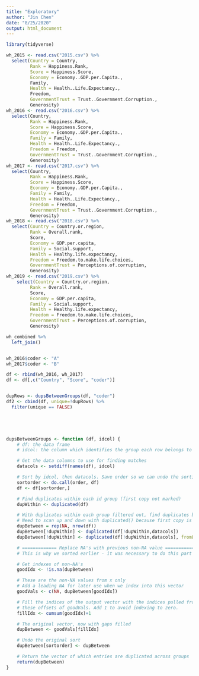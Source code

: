```yaml
---
title: "Exploratory"
author: "Jin Chen"
date: "8/25/2020"
output: html_document
---
```

```r
library(tidyverse)
```

```r
wh_2015 <- read.csv("2015.csv") %>% 
  select(Country = Country,
         Rank = Happiness.Rank,
         Score = Happiness.Score,
         Economy = Economy..GDP.per.Capita.,
         Family,
         Health = Health..Life.Expectancy.,
         Freedom,
         GovernmentTrust = Trust..Government.Corruption.,
         Generosity)
wh_2016 <- read.csv("2016.csv") %>% 
  select(Country,
         Rank = Happiness.Rank,
         Score = Happiness.Score,
         Economy = Economy..GDP.per.Capita.,
         Family = Family,
         Health = Health..Life.Expectancy.,
         Freedom = Freedom,
         GovernmentTrust = Trust..Government.Corruption.,
         Generosity)
wh_2017 <- read.csv("2017.csv") %>% 
  select(Country,
         Rank = Happiness.Rank,
         Score = Happiness.Score,
         Economy = Economy..GDP.per.Capita.,
         Family = Family,
         Health = Health..Life.Expectancy.,
         Freedom = Freedom,
         GovernmentTrust = Trust..Government.Corruption.,
         Generosity)
wh_2018 <- read.csv("2018.csv") %>% 
  select(Country = Country.or.region,
         Rank = Overall.rank,
         Score,
         Economy = GDP.per.capita,
         Family = Social.support,
         Health = Healthy.life.expectancy,
         Freedom = Freedom.to.make.life.choices,
         GovernmentTrust = Perceptions.of.corruption,
         Generosity)
wh_2019 <- read.csv("2019.csv") %>% 
    select(Country = Country.or.region,
         Rank = Overall.rank,
         Score,
         Economy = GDP.per.capita,
         Family = Social.support,
         Health = Healthy.life.expectancy,
         Freedom = Freedom.to.make.life.choices,
         GovernmentTrust = Perceptions.of.corruption,
         Generosity)

wh_combined %>% 
  left_join()


wh_2016$coder <- "A"
wh_2017$coder <- "B"

df <- rbind(wh_2016, wh_2017)
df <- df[,c("Country", "Score", "coder")]


dupRows <- dupsBetweenGroups(df, "coder")
df2 <- cbind(df, unique=!dupRows) %>% 
  filter(unique == FALSE)



  
```

```r
dupsBetweenGroups <- function (df, idcol) {
    # df: the data frame
    # idcol: the column which identifies the group each row belongs to

    # Get the data columns to use for finding matches
    datacols <- setdiff(names(df), idcol)

    # Sort by idcol, then datacols. Save order so we can undo the sorting later.
    sortorder <- do.call(order, df)
    df <- df[sortorder,]

    # Find duplicates within each id group (first copy not marked)
    dupWithin <- duplicated(df)

    # With duplicates within each group filtered out, find duplicates between groups. 
    # Need to scan up and down with duplicated() because first copy is not marked.
    dupBetween = rep(NA, nrow(df))
    dupBetween[!dupWithin] <- duplicated(df[!dupWithin,datacols])
    dupBetween[!dupWithin] <- duplicated(df[!dupWithin,datacols], fromLast=TRUE) | dupBetween[!dupWithin]

    # ============= Replace NA's with previous non-NA value ==============
    # This is why we sorted earlier - it was necessary to do this part efficiently

    # Get indexes of non-NA's
    goodIdx <- !is.na(dupBetween)

    # These are the non-NA values from x only
    # Add a leading NA for later use when we index into this vector
    goodVals <- c(NA, dupBetween[goodIdx])

    # Fill the indices of the output vector with the indices pulled from
    # these offsets of goodVals. Add 1 to avoid indexing to zero.
    fillIdx <- cumsum(goodIdx)+1

    # The original vector, now with gaps filled
    dupBetween <- goodVals[fillIdx]

    # Undo the original sort
    dupBetween[sortorder] <- dupBetween

    # Return the vector of which entries are duplicated across groups
    return(dupBetween)
}
```

